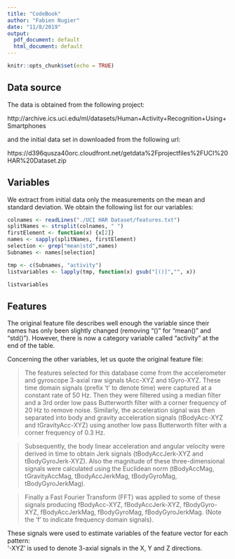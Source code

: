 ```yaml
---
title: "CodeBook"
author: "Fabien Nugier"
date: "11/8/2019"
output:
  pdf_document: default
  html_document: default
---
```


```r
knitr::opts_chunk$set(echo = TRUE)
```

## Data source

The data is obtained from the following project:

http://archive.ics.uci.edu/ml/datasets/Human+Activity+Recognition+Using+Smartphones

and the initial data set in downloaded from the following url:

https://d396qusza40orc.cloudfront.net/getdata%2Fprojectfiles%2FUCI%20HAR%20Dataset.zip



## Variables

We extract from initial data only the measurements on the mean and standard deviation. We obtain the following list for our variables:
```r
colnames <- readLines("./UCI HAR Dataset/features.txt")
splitNames <- strsplit(colnames, " ")
firstElement <- function(x) {x[2]}
names <- sapply(splitNames, firstElement)
selection <- grep("mean|std",names)
Subnames <- names[selection]

tmp <- c(Subnames, "activity")
listvariables <- lapply(tmp, function(x) gsub("[()]","", x))
```


```r
listvariables
```

## Features

The original feature file describes well enough the variable since their names has only been slightly changed (removing "()" for "mean()" and "std()"). However, there is now a category variable called "activity" at the end of the table.

Concerning the other variables, let us quote the original feature file:

> The features selected for this database come from the accelerometer and gyroscope 3-axial raw signals tAcc-XYZ and tGyro-XYZ. These time domain signals (prefix 't' to denote time) were captured at a constant rate of 50 Hz. Then they were filtered using a median filter and a 3rd order low pass Butterworth filter with a corner frequency of 20 Hz to remove noise. Similarly, the acceleration signal was then separated into body and gravity acceleration signals (tBodyAcc-XYZ and tGravityAcc-XYZ) using another low pass Butterworth filter with a corner frequency of 0.3 Hz. 

> Subsequently, the body linear acceleration and angular velocity were derived in time to obtain Jerk signals (tBodyAccJerk-XYZ and tBodyGyroJerk-XYZ). Also the magnitude of these three-dimensional signals were calculated using the Euclidean norm (tBodyAccMag, tGravityAccMag, tBodyAccJerkMag, tBodyGyroMag, tBodyGyroJerkMag). 

> Finally a Fast Fourier Transform (FFT) was applied to some of these signals producing fBodyAcc-XYZ, fBodyAccJerk-XYZ, fBodyGyro-XYZ, fBodyAccJerkMag, fBodyGyroMag, fBodyGyroJerkMag. (Note the 'f' to indicate frequency domain signals). 

These signals were used to estimate variables of the feature vector for each pattern:  
'-XYZ' is used to denote 3-axial signals in the X, Y and Z directions.


